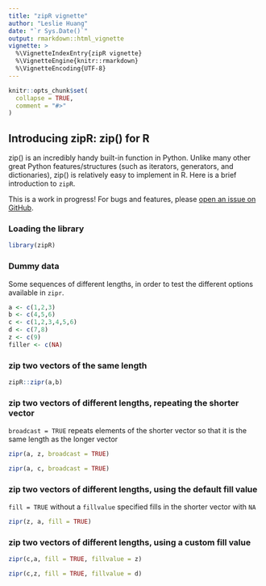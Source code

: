 ```yaml
---
title: "zipR vignette"
author: "Leslie Huang"
date: "`r Sys.Date()`"
output: rmarkdown::html_vignette
vignette: >
  %\VignetteIndexEntry{zipR vignette}
  %\VignetteEngine{knitr::rmarkdown}
  %\VignetteEncoding{UTF-8}
---
```


```r
knitr::opts_chunk$set(
  collapse = TRUE,
  comment = "#>"
)
```

## Introducing zipR: zip() for R

zip() is an incredibly handy built-in function in Python. Unlike many other great Python features/structures (such as iterators, generators, and dictionaries), zip() is relatively easy to implement in R. Here is a brief introduction to `zipR`.

This is a work in progress! For bugs and features, please <a href="https://github.com/leslie-huang/zipR">open an issue on GitHub</a>.

### Loading the library

```r

library(zipR)
```

### Dummy data

Some sequences of different lengths, in order to test the different options available in `zipr`.
```r
a <- c(1,2,3)
b <- c(4,5,6)
c <- c(1,2,3,4,5,6)
d <- c(7,8)
z <- c(9)
filler <- c(NA)
```

### zip two vectors of the same length

```r
zipR::zipr(a,b)

```


### zip two vectors of different lengths, repeating the shorter vector

`broadcast = TRUE` repeats elements of the shorter vector so that it is the same length as the longer vector
```r
zipr(a, z, broadcast = TRUE)

zipr(a, c, broadcast = TRUE)
```

### zip two vectors of different lengths, using the default fill value 

`fill = TRUE` without a `fillvalue` specified fills in the shorter vector with `NA`
```r
zipr(z, a, fill = TRUE)

```

### zip two vectors of different lengths, using a custom fill value
```r
zipr(c,a, fill = TRUE, fillvalue = z)

zipr(c,z, fill = TRUE, fillvalue = d)

```

